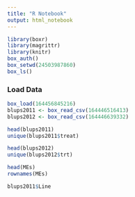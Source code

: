 ```yaml
---
title: "R Notebook"
output: html_notebook
---
```


```r
library(boxr)
library(magrittr)
library(knitr)
box_auth()
box_setwd(24503987860)
box_ls()
```

### Load Data

```r
box_load(164456845216)
blups2011 <- box_read_csv(164446516413)
blups2012 <- box_read_csv(164446639332)
```

```r
head(blups2011)
unique(blups2011$treat)
```
```r
head(blups2012)
unique(blups2012$trt)
```

```r
head(MEs)
rownames(MEs)
```

```r
blups2011$Line
```

